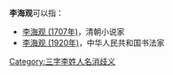 '''李海观'''可以指：
* [[李海观_(1707年)|李海观 (1707年)]]，清朝小说家
* [[李海观_(1920年)|李海观 (1920年)]]，中华人民共和国书法家

{{disambig}}

[[Category:三字李姓人名消歧义|Category:三字李姓人名消歧义]]